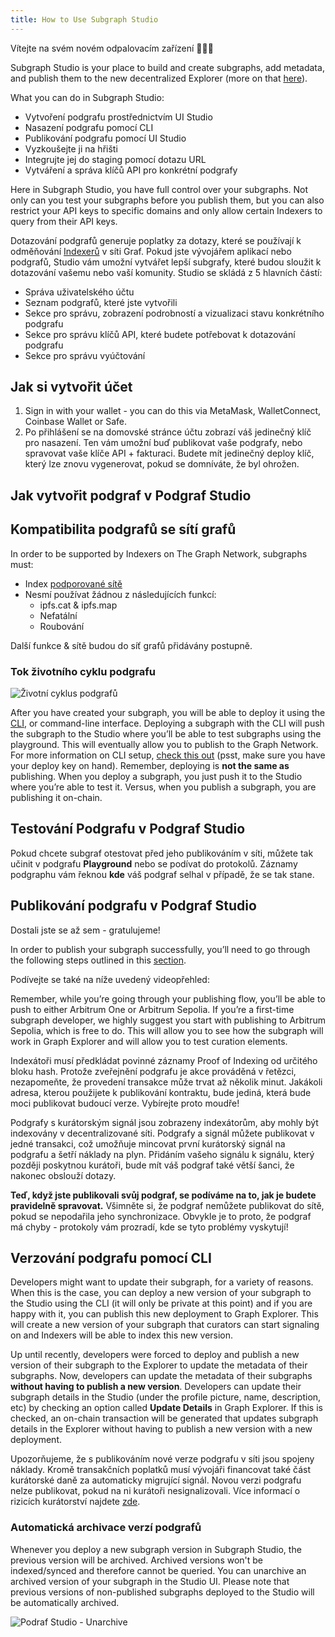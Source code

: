 ```yaml
---
title: How to Use Subgraph Studio
---
```


Vítejte na svém novém odpalovacím zařízení 👩🏽‍🚀

Subgraph Studio is your place to build and create subgraphs, add metadata, and publish them to the new decentralized Explorer (more on that [here](/network/explorer)).

What you can do in Subgraph Studio:

- Vytvoření podgrafu prostřednictvím UI Studio
- Nasazení podgrafu pomocí CLI
- Publikování podgrafu pomocí UI Studio
- Vyzkoušejte ji na hřišti
- Integrujte jej do staging pomocí dotazu URL
- Vytváření a správa klíčů API pro konkrétní podgrafy

Here in Subgraph Studio, you have full control over your subgraphs. Not only can you test your subgraphs before you publish them, but you can also restrict your API keys to specific domains and only allow certain Indexers to query from their API keys.

Dotazování podgrafů generuje poplatky za dotazy, které se používají k odměňování [Indexerů](/network/indexing) v síti Graf. Pokud jste vývojářem aplikací nebo podgrafů, Studio vám umožní vytvářet lepší subgrafy, které budou sloužit k dotazování vašemu nebo vaší komunity. Studio se skládá z 5 hlavních částí:

- Správa uživatelského účtu
- Seznam podgrafů, které jste vytvořili
- Sekce pro správu, zobrazení podrobností a vizualizaci stavu konkrétního podgrafu
- Sekce pro správu klíčů API, které budete potřebovat k dotazování podgrafu
- Sekce pro správu vyúčtování

## Jak si vytvořit účet

1. Sign in with your wallet - you can do this via MetaMask, WalletConnect, Coinbase Wallet or Safe.
1. Po přihlášení se na domovské stránce účtu zobrazí váš jedinečný klíč pro nasazení. Ten vám umožní buď publikovat vaše podgrafy, nebo spravovat vaše klíče API + fakturaci. Budete mít jedinečný deploy klíč, který lze znovu vygenerovat, pokud se domníváte, že byl ohrožen.

## Jak vytvořit podgraf v Podgraf Studio

<VideoEmbed youtube="nGIFuC69bSA" />

## Kompatibilita podgrafů se sítí grafů

In order to be supported by Indexers on The Graph Network, subgraphs must:

- Index [podporované sítě](/developing/supported-networks)
- Nesmí používat žádnou z následujících funkcí:
  - ipfs.cat & ipfs.map
  - Nefatální
  - Roubování

Další funkce & sítě budou do síť grafů přidávány postupně.

### Tok životního cyklu podgrafu

![Životní cyklus podgrafů](/img/subgraph-lifecycle.png)

After you have created your subgraph, you will be able to deploy it using the [CLI](https://github.com/graphprotocol/graph-tooling/tree/main/packages/cli), or command-line interface. Deploying a subgraph with the CLI will push the subgraph to the Studio where you’ll be able to test subgraphs using the playground. This will eventually allow you to publish to the Graph Network. For more information on CLI setup, [check this out](/developing/defining-a-subgraph#install-the-graph-cli) (psst, make sure you have your deploy key on hand). Remember, deploying is **not the same as** publishing. When you deploy a subgraph, you just push it to the Studio where you’re able to test it. Versus, when you publish a subgraph, you are publishing it on-chain.

## Testování Podgrafu v Podgraf Studio

Pokud chcete subgraf otestovat před jeho publikováním v síti, můžete tak učinit v podgrafu **Playground** nebo se podívat do protokolů. Záznamy podgraphu vám řeknou **kde** váš podgraf selhal v případě, že se tak stane.

## Publikování podgrafu v Podgraf Studio

Dostali jste se až sem - gratulujeme!

In order to publish your subgraph successfully, you’ll need to go through the following steps outlined in this [section](/publishing/publishing-a-subgraph/).

Podívejte se také na níže uvedený videopřehled:

<VideoEmbed youtube="satdwdbvzAQ" />

Remember, while you’re going through your publishing flow, you’ll be able to push to either Arbitrum One or Arbitrum Sepolia. If you’re a first-time subgraph developer, we highly suggest you start with publishing to Arbitrum Sepolia, which is free to do. This will allow you to see how the subgraph will work in Graph Explorer and will allow you to test curation elements.

Indexátoři musí předkládat povinné záznamy Proof of Indexing od určitého bloku hash. Protože zveřejnění podgrafu je akce prováděná v řetězci, nezapomeňte, že provedení transakce může trvat až několik minut. Jakákoli adresa, kterou použijete k publikování kontraktu, bude jediná, která bude moci publikovat budoucí verze. Vybírejte proto moudře!

Podgrafy s kurátorským signál jsou zobrazeny indexátorům, aby mohly být indexovány v decentralizované síti. Podgrafy a signál můžete publikovat v jedné transakci, což umožňuje mincovat první kurátorský signál na podgrafu a šetří náklady na plyn. Přidáním vašeho signálu k signálu, který později poskytnou kurátoři, bude mít váš podgraf také větší šanci, že nakonec obslouží dotazy.

**Teď, když jste publikovali svůj podgraf, se podíváme na to, jak je budete pravidelně spravovat.** Všimněte si, že podgraf nemůžete publikovat do sítě, pokud se nepodařila jeho synchronizace. Obvykle je to proto, že podgraf má chyby - protokoly vám prozradí, kde se tyto problémy vyskytují!

## Verzování podgrafu pomocí CLI

Developers might want to update their subgraph, for a variety of reasons. When this is the case, you can deploy a new version of your subgraph to the Studio using the CLI (it will only be private at this point) and if you are happy with it, you can publish this new deployment to Graph Explorer. This will create a new version of your subgraph that curators can start signaling on and Indexers will be able to index this new version.

Up until recently, developers were forced to deploy and publish a new version of their subgraph to the Explorer to update the metadata of their subgraphs. Now, developers can update the metadata of their subgraphs **without having to publish a new version**. Developers can update their subgraph details in the Studio (under the profile picture, name, description, etc) by checking an option called **Update Details** in Graph Explorer. If this is checked, an on-chain transaction will be generated that updates subgraph details in the Explorer without having to publish a new version with a new deployment.

Upozorňujeme, že s publikováním nové verze podgrafu v síti jsou spojeny náklady. Kromě transakčních poplatků musí vývojáři financovat také část kurátorské daně za automaticky migrující signál. Novou verzi podgrafu nelze publikovat, pokud na ni kurátoři nesignalizovali. Více informací o rizicích kurátorství najdete [zde](/network/curating).

### Automatická archivace verzí podgrafů

Whenever you deploy a new subgraph version in Subgraph Studio, the previous version will be archived. Archived versions won't be indexed/synced and therefore cannot be queried. You can unarchive an archived version of your subgraph in the Studio UI. Please note that previous versions of non-published subgraphs deployed to the Studio will be automatically archived.

![Podraf Studio - Unarchive](/img/Unarchive.png)
